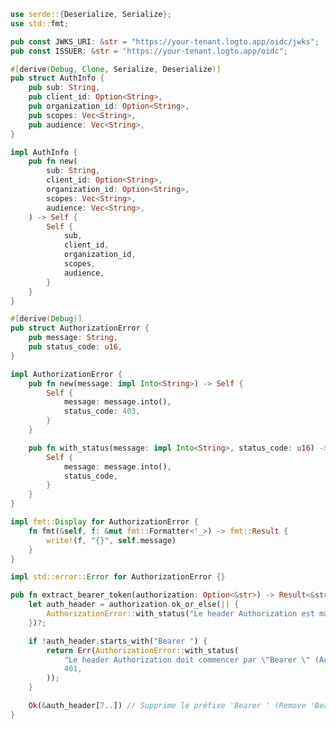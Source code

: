 ```rust title="lib.rs"
use serde::{Deserialize, Serialize};
use std::fmt;

pub const JWKS_URI: &str = "https://your-tenant.logto.app/oidc/jwks";
pub const ISSUER: &str = "https://your-tenant.logto.app/oidc";

#[derive(Debug, Clone, Serialize, Deserialize)]
pub struct AuthInfo {
    pub sub: String,
    pub client_id: Option<String>,
    pub organization_id: Option<String>,
    pub scopes: Vec<String>,
    pub audience: Vec<String>,
}

impl AuthInfo {
    pub fn new(
        sub: String,
        client_id: Option<String>,
        organization_id: Option<String>,
        scopes: Vec<String>,
        audience: Vec<String>,
    ) -> Self {
        Self {
            sub,
            client_id,
            organization_id,
            scopes,
            audience,
        }
    }
}

#[derive(Debug)]
pub struct AuthorizationError {
    pub message: String,
    pub status_code: u16,
}

impl AuthorizationError {
    pub fn new(message: impl Into<String>) -> Self {
        Self {
            message: message.into(),
            status_code: 403,
        }
    }

    pub fn with_status(message: impl Into<String>, status_code: u16) -> Self {
        Self {
            message: message.into(),
            status_code,
        }
    }
}

impl fmt::Display for AuthorizationError {
    fn fmt(&self, f: &mut fmt::Formatter<'_>) -> fmt::Result {
        write!(f, "{}", self.message)
    }
}

impl std::error::Error for AuthorizationError {}

pub fn extract_bearer_token(authorization: Option<&str>) -> Result<&str, AuthorizationError> {
    let auth_header = authorization.ok_or_else(|| {
        AuthorizationError::with_status("Le header Authorization est manquant (Authorization header is missing)", 401)
    })?;

    if !auth_header.starts_with("Bearer ") {
        return Err(AuthorizationError::with_status(
            "Le header Authorization doit commencer par \"Bearer \" (Authorization header must start with \"Bearer \")",
            401,
        ));
    }

    Ok(&auth_header[7..]) // Supprime le préfixe 'Bearer ' (Remove 'Bearer ' prefix)
}
```
